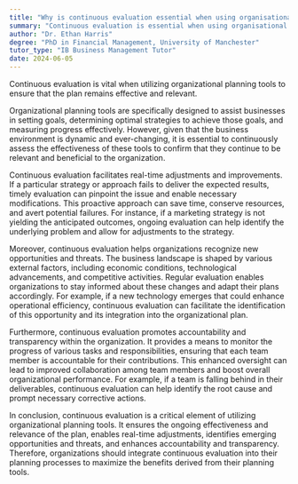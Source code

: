 ```yaml
---
title: "Why is continuous evaluation essential when using organisational planning tools?"
summary: "Continuous evaluation is essential when using organisational planning tools to ensure the effectiveness and relevance of the plan."
author: "Dr. Ethan Harris"
degree: "PhD in Financial Management, University of Manchester"
tutor_type: "IB Business Management Tutor"
date: 2024-06-05
---
```


Continuous evaluation is vital when utilizing organizational planning tools to ensure that the plan remains effective and relevant.

Organizational planning tools are specifically designed to assist businesses in setting goals, determining optimal strategies to achieve those goals, and measuring progress effectively. However, given that the business environment is dynamic and ever-changing, it is essential to continuously assess the effectiveness of these tools to confirm that they continue to be relevant and beneficial to the organization.

Continuous evaluation facilitates real-time adjustments and improvements. If a particular strategy or approach fails to deliver the expected results, timely evaluation can pinpoint the issue and enable necessary modifications. This proactive approach can save time, conserve resources, and avert potential failures. For instance, if a marketing strategy is not yielding the anticipated outcomes, ongoing evaluation can help identify the underlying problem and allow for adjustments to the strategy.

Moreover, continuous evaluation helps organizations recognize new opportunities and threats. The business landscape is shaped by various external factors, including economic conditions, technological advancements, and competitive activities. Regular evaluation enables organizations to stay informed about these changes and adapt their plans accordingly. For example, if a new technology emerges that could enhance operational efficiency, continuous evaluation can facilitate the identification of this opportunity and its integration into the organizational plan.

Furthermore, continuous evaluation promotes accountability and transparency within the organization. It provides a means to monitor the progress of various tasks and responsibilities, ensuring that each team member is accountable for their contributions. This enhanced oversight can lead to improved collaboration among team members and boost overall organizational performance. For example, if a team is falling behind in their deliverables, continuous evaluation can help identify the root cause and prompt necessary corrective actions.

In conclusion, continuous evaluation is a critical element of utilizing organizational planning tools. It ensures the ongoing effectiveness and relevance of the plan, enables real-time adjustments, identifies emerging opportunities and threats, and enhances accountability and transparency. Therefore, organizations should integrate continuous evaluation into their planning processes to maximize the benefits derived from their planning tools.
    